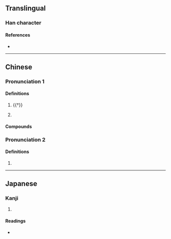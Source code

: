 {{character info}}
==Translingual==

===Han character===
{{Han char|rn=15|rad=冫|as=06|sn=8|four=34111|canj=IMHGU|ids=⿰冫先}}

====References====
* {{Han ref|kx=0132.110|dkj=01633|hdz=10297.060|uh=51BC|ud=20924|bh=CBCE|bd=52174}}

----

==Chinese==
{{zh-forms}}

===Pronunciation 1===
{{zh-pron
|m=xiǎn
|c=sin2
|mc=y
|oc=y
|ma=
|cat=pn
}}

====Definitions====
{{zh-hanzi}}

# {{†}} {{alternative form of|zh|洗||to [[wash]] one's [[feet]]}}
# {{surname|zh}}
#: {{zh-x|^冼 ^星-海|{{w|Xian Xinghai|'''Xian''' Xinghai (Chinese composer)}}}}

====Compounds====
{{zh-der|姑冼}}

===Pronunciation 2===
{{zh-pron
|m=shěng
|c=
|ma=
|cat=pn
}}

====Definitions====
{{zh-hanzi}}

# {{rfdef|zh}}

----

==Japanese==

===Kanji===
{{ja-kanji|grade=|rs=冫06}}

# {{rfdef|ja|sort=冫06}}

====Readings====
* {{ja-readings|on=しょう|kun=さむ-い}}